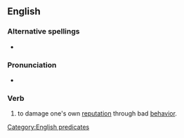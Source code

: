 ==English==

===Alternative spellings===
* {{alter|en|blot one's copybook}}

===Pronunciation===
* {{audio|en-au-blot one's copy book.ogg|Audio (AU)|lang=en}}

===Verb===
{{head|en|verb}}

# {{lb|en|idiomatic}} to damage one's own [[reputation]] through bad [[behavior]].

[[Category:English predicates]]
